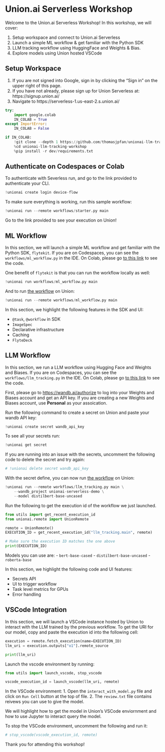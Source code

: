 # Union.ai Serverless Workshop

Welcome to the Union.ai Serverless Workshop! In this workshop, we will cover:

1. Setup workspace and connect to Union.ai Serverless
2. Launch a simple ML workflow & get familiar with the Python SDK
3. LLM tracking workflow using HuggingFace and Weights & Bias.
4. Explore models using Union hosted VSCode

## Setup Workspace

1. If you are not signed into Google, sign in by clicking the "Sign in" on the upper right of this page.
2. If you have not already, please sign up for Union Serverless at: https://signup.union.ai/
3. Navigate to https://serverless-1.us-east-2.s.union.ai/

```python
try:
    import google.colab
    IN_COLAB = True
except ImportError:
    IN_COLAB = False

if IN_COLAB:
    !git clone --depth 1 https://github.com/thomasjpfan/unionai-llm-tracking-workshop.git
    %cd unionai-llm-tracking-workshop
    %pip install -r dev/requirements.txt
```

## Authenticate on Codespaces or Colab

To authenticate with Severless run, and go to the link provided to authenticate your CLI.

```python
!unionai create login device-flow
```

To make sure everything is working, run this sample workflow:

```python
!unionai run --remote workflows/starter.py main
```

Go to the link provided to see your execution on Union!

## ML Workflow

In this section, we will launch a simple ML workflow and get familiar with the Python SDK, `flytekit`. If you are on Codespaces, you can see the `workflows/ml_workflow.py` in the IDE. On Colab, please go [to this link](https://github.com/thomasjpfan/unionai-llm-tracking-workshop/blob/main/workflows/ml_workflow.py) to see the code.

One benefit of `flytekit` is that you can run the workflow locally as well:

```python
!unionai run workflows/ml_workflow.py main
```

And to run [the workflow](https://github.com/thomasjpfan/unionai-llm-tracking-workshop/blob/main/workflows/ml_workflow.py) on Union:

```python
!unionai run --remote workflows/ml_workflow.py main
```

In this section, we highlight the following features in the SDK and UI:

- `@task`, `@workflow` in SDK
- `ImageSpec`
- Declarative infrastructure
- Caching
- `FlyteDeck`

## LLM Workflow

In this section, we run a LLM workflow using Hugging Face and Weights and Biases. If you are on Codespaces, you can see the `workflows/llm_tracking.py` in the IDE. On Colab, please go [to this link](https://github.com/thomasjpfan/unionai-llm-tracking-workshop/blob/main/workflows/llm_tracking.py) to see the code.

First, please go to [https://wandb.ai/authorize](https://wandb.ai/authorize) to log into your Weights and Biases account and get an API key. If you are creating a new Weights and Biases account, use **Personal** as your assoication.

Run the following command to create a secret on Union and paste your wandb API key:

```python
!unionai create secret wandb_api_key
```

To see all your secrets run:

```python
!unionai get secret
```

If you are running into an issue with the secrets, uncomment the following code to delete the secret and try again:

```python
# !unionai delete secret wandb_api_key
```

With the secret define, you can now run [the workflow](https://github.com/thomasjpfan/unionai-llm-tracking-workshop/blob/main/workflows/llm_tracking.py) on Union:

```python
!unionai run --remote workflows/llm_tracking.py main \
    --wandb_project unionai-serverless-demo \
    --model distilbert-base-uncased
```

Run the following to get the execution id of the workflow we just launched.

```python
from utils import get_recent_execution_id
from unionai.remote import UnionRemote

remote = UnionRemote()
EXECUTION_ID = get_recent_execution_id("llm_tracking.main", remote)

# Make sure the execution ID matches the one above
print(EXECUTION_ID)
```

Models you can use are:
- `bert-base-cased`
- `distilbert-base-uncased`
- `roberta-base`

In this section, we highlight the following code and UI features:

- Secrets API
- UI to trigger workflow
- Task level metrics for GPUs
- Error handling

## VSCode Integration

In this section, we will launch a VSCode instance hosted by Union to interact with the LLM trained by the previous workflow. To get the URI for our model, copy and paste the execution id into the following cell:

```python
execution = remote.fetch_execution(name=EXECUTION_ID)
llm_uri = execution.outputs["o1"].remote_source

print(llm_uri)
```

Launch the vscode environment by running:

```python
from utils import launch_vscode, stop_vscode

vscode_execution_id = launch_vscode(llm_uri, remote)
```

In the VSCode environment:
1. Open the `interact_with_model.py` file and click on `Run Cell` button at the top of file.
2. The `review.txt` file contains reivews you can use to give the model.

We will highlight how to get the model in Union's VSCode enviornment and how to use Jupyter to interact query the model.

To stop the VSCode environment, uncomment the following and run it:

```python
# stop_vscode(vscode_execution_id, remote)
```

Thank you for attending this workshop!
